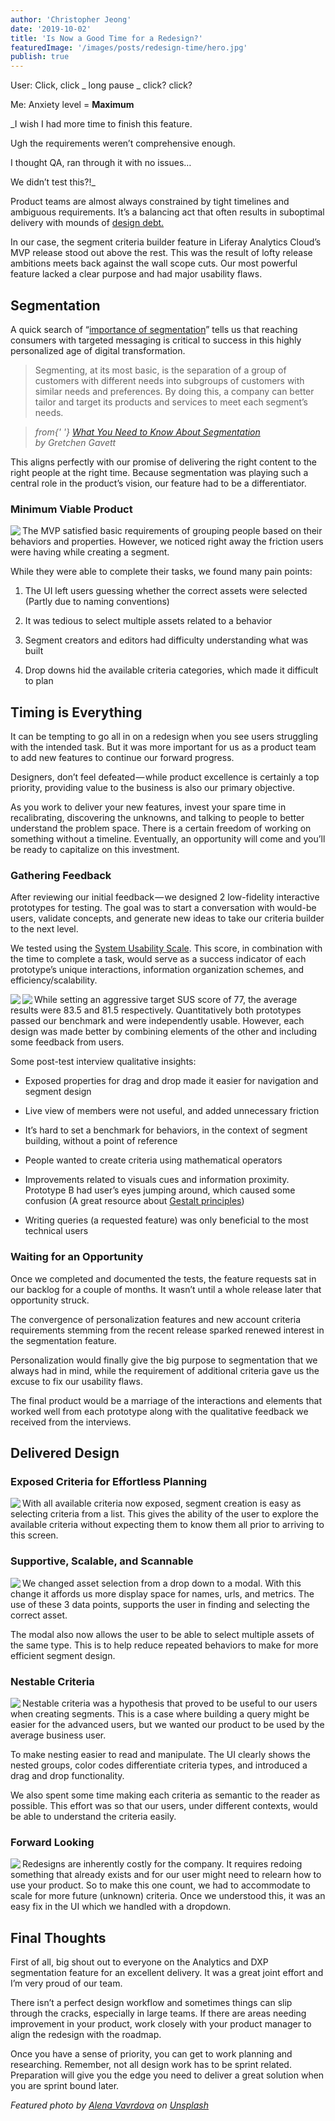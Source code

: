 ```yaml
---
author: 'Christopher Jeong'
date: '2019-10-02'
title: 'Is Now a Good Time for a Redesign?'
featuredImage: '/images/posts/redesign-time/hero.jpg'
publish: true
---
```



User: Click, click _ long pause _ click? click?

Me: Anxiety level = **Maximum**

_I wish I had more time to finish this feature.

Ugh the requirements weren’t comprehensive enough.

I thought QA, ran through it with no issues…

We didn’t test this?!_

Product teams are almost always constrained by tight timelines and ambiguous requirements. It’s a balancing act that often results in suboptimal delivery with mounds of [design debt.](https://www.nngroup.com/articles/ux-debt/)

In our case, the segment criteria builder feature in Liferay Analytics Cloud’s MVP release stood out above the rest. This was the result of lofty release ambitions meets back against the wall scope cuts. Our most powerful feature lacked a clear purpose and had major usability flaws.

## Segmentation

A quick search of “[importance of segmentation](https://www.google.com/search?source=hp&ei=9p2NXf2OKJTa-gTAk6-wDg&q=importance+of+segmentation&oq=importance+of+segmentation&gs_l=psy-ab.3..0l10.590.3220..3795...0.0..1.149.1863.24j2......0....1..gws-wiz.......0i131.9qU_Q8cccBI&ved=0ahUKEwj94dO8ovDkAhUUrZ4KHcDJC-YQ4dUDCAg&uact=5)” tells us that reaching consumers with targeted messaging is critical to success in this highly personalized age of digital transformation.

> Segmenting, at its most basic, is the separation of a group of customers with different needs into subgroups of customers with similar needs and preferences. By doing this, a company can better tailor and target its products and services to meet each segment’s needs.

> <cite>
> 	from{' '}
> 	<a href="https://hbr.org/2014/07/what-you-need-to-know-about-segmentation">
> 		What You Need to Know About Segmentation
> 	</a>
> 	<br />
> 	by Gretchen Gavett
> </cite>

This aligns perfectly with our promise of delivering the right content to the right people at the right time. Because segmentation was playing such a central role in the product’s vision, our feature had to be a differentiator.

### Minimum Viable Product

<Image
    size="large"
	src="images/posts/redesign-time/mvp.png"
    align="left"
	caption="Our MVP Segment Criteria Builder"
	rounded
	dropShadow
	margin="4rem auto"
/>

The MVP satisfied basic requirements of grouping people based on their behaviors and properties. However, we noticed right away the friction users were having while creating a segment.

While they were able to complete their tasks, we found many pain points:

1.  The UI left users guessing whether the correct assets were selected (Partly due to naming conventions)

2.  It was tedious to select multiple assets related to a behavior

3.  Segment creators and editors had difficulty understanding what was built

4.  Drop downs hid the available criteria categories, which made it difficult to plan

## Timing is Everything

It can be tempting to go all in on a redesign when you see users struggling with the intended task. But it was more important for us as a product team to add new features to continue our forward progress.

Designers, don’t feel defeated — while product excellence is certainly a top priority, providing value to the business is also our primary objective.

As you work to deliver your new features, invest your spare time in recalibrating, discovering the unknowns, and talking to people to better understand the problem space. There is a certain freedom of working on something without a timeline. Eventually, an opportunity will come and you’ll be ready to capitalize on this investment.

### Gathering Feedback

After reviewing our initial feedback — we designed 2 low-fidelity interactive prototypes for testing. The goal was to start a conversation with would-be users, validate concepts, and generate new ideas to take our criteria builder to the next level.

We tested using the [System Usability Scale](https://www.usability.gov/how-to-and-tools/methods/system-usability-scale.html). This score, in combination with the time to complete a task, would serve as a success indicator of each prototype’s unique interactions, information organization schemes, and efficiency/scalability.

<Image
    align="left" 
    src="images/posts/redesign-time/protoa.png" 
    caption="Prototype A allowed users to select multiple criteria and values in a modal. We also tested the concept of nesting, we gathered positive feedback around this feature as well as multi-select and multi-value inputs. And/or operators were hard to understand when presented as “All of/One of” and nesting organization needed some work." 
    rounded dropShadow 
    size="large"
    margin="4rem auto"/>


<Image
    align="left" 
    src="images/posts/redesign-time/protob.png" 
    caption="Prototype B had drag and drop, exposed criteria, and a pseudo-query building capabilities. People enjoyed the drag and drop feature and contextual criteria because it enabled them to get their task done quickly and easily. Our hypothesized combination of query and drag and drop did not provide more value to our users." 
    rounded dropShadow 
    size="large"
    margin="4rem auto"/>


While setting an aggressive target SUS score of 77, the average results were 83.5 and 81.5 respectively. Quantitatively both prototypes passed our benchmark and were independently usable. However, each design was made better by combining elements of the other and including some feedback from users.

Some post-test interview qualitative insights:

-   Exposed properties for drag and drop made it easier for navigation and segment design

-   Live view of members were not useful, and added unnecessary friction

-   It’s hard to set a benchmark for behaviors, in the context of segment building, without a point of reference

-   People wanted to create criteria using mathematical operators

-   Improvements related to visuals cues and information proximity. Prototype B had user’s eyes jumping around, which caused some confusion (A great resource about [Gestalt principles](/articles/2019/gestalt-principles-dance-and-design/))

-   Writing queries (a requested feature) was only beneficial to the most technical users

### Waiting for an Opportunity

Once we completed and documented the tests, the feature requests sat in our backlog for a couple of months. It wasn’t until a whole release later that opportunity struck.

The convergence of personalization features and new account criteria requirements stemming from the recent release sparked renewed interest in the segmentation feature.

Personalization would finally give the big purpose to segmentation that we always had in mind, while the requirement of additional criteria gave us the excuse to fix our usability flaws.

The final product would be a marriage of the interactions and elements that worked well from each prototype along with the qualitative feedback we received from the interviews.

## Delivered Design

### Exposed Criteria for Effortless Planning

<Image 
    src="images/posts/redesign-time/criteria_list.png" rounded dropShadow align="left" size="small" 
/> 

With all available criteria now exposed, segment creation is easy as selecting criteria from a list. This gives the ability of the user to explore the available criteria without expecting them to know them all prior to arriving to this screen.


### Supportive, Scalable, and Scannable

<Image src="images/posts/redesign-time/selectingassets.png"
rounded dropShadow align="left" size="large"
/>

We changed asset selection from a drop down to a modal. With this change it affords us more display space for names, urls, and metrics. The use of these 3 data points, supports the user in finding and selecting the correct asset.

The modal also now allows the user to be able to select multiple assets of the same type. This is to help reduce repeated behaviors to make for more efficient segment design.

### Nestable Criteria

<Image src="images/posts/redesign-time/nestable_criteria.png"
rounded dropShadow align="left" size="large"
/>

Nestable criteria was a hypothesis that proved to be useful to our users when creating segments. This is a case where building a query might be easier for the advanced users, but we wanted our product to be used by the average business user.

To make nesting easier to read and manipulate. The UI clearly shows the nested groups, color codes differentiate criteria types, and introduced a drag and drop functionality.

We also spent some time making each criteria as semantic to the reader as possible. This effort was so that our users, under different contexts, would be able to understand the criteria easily.

### Forward Looking

<Image src="images/posts/redesign-time/segment_criteria_builder.png"
rounded dropShadow align="left" size="large"
/>

Redesigns are inherently costly for the company. It requires redoing something that already exists and for our user might need to relearn how to use your product. So to make this one count, we had to accommodate to scale for more future (unknown) criteria. Once we understood this, it was an easy fix in the UI which we handled with a dropdown.

## Final Thoughts

First of all, big shout out to everyone on the Analytics and DXP segmentation feature for an excellent delivery. It was a great joint effort and I’m very proud of our team.

There isn’t a perfect design workflow and sometimes things can slip through the cracks, especially in large teams. If there are areas needing improvement in your product, work closely with your product manager to align the redesign with the roadmap.

Once you have a sense of priority, you can get to work planning and researching. Remember, not all design work has to be sprint related. Preparation will give you the edge you need to deliver a great solution when you are sprint bound later.


_Featured photo by [Alena Vavrdova](https://unsplash.com/@alenavavrdova?utm_source=unsplash&utm_medium=referral&utm_content=creditCopyText) on [Unsplash](https://unsplash.com/s/photos/construction?utm_source=unsplash&utm_medium=referral&utm_content=creditCopyText)_